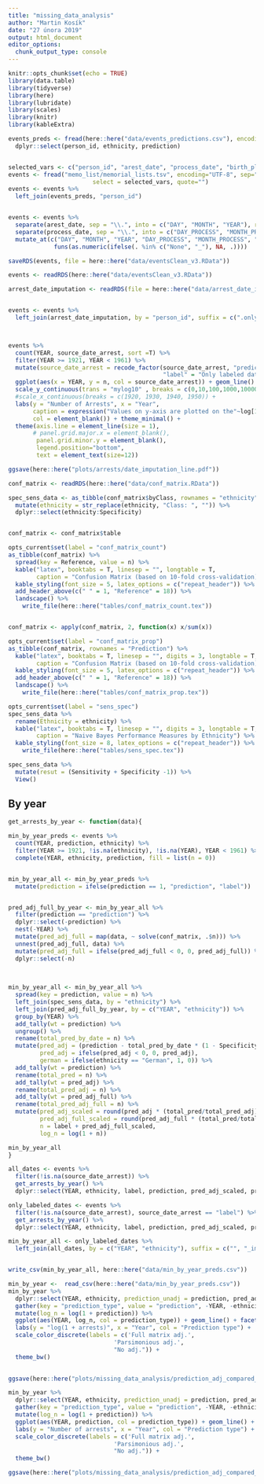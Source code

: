 ```yaml
---
title: "missing_data_analysis"
author: "Martin Kosík"
date: "27 února 2019"
output: html_document
editor_options: 
  chunk_output_type: console
---
```


```r
knitr::opts_chunk$set(echo = TRUE)
library(data.table)
library(tidyverse)
library(here)
library(lubridate)
library(scales)
library(knitr)
library(kableExtra)
```

```r

events_preds <- fread(here::here("data/events_predictions.csv"), encoding = "UTF-8") %>% 
  dplyr::select(person_id, ethnicity, prediction)


selected_vars <- c("person_id", "arest_date", "process_date", "birth_place", "nation")
events <- fread("memo_list/memorial_lists.tsv", encoding="UTF-8", sep="\t", 
                        select = selected_vars, quote="")
events <- events %>% 
  left_join(events_preds, "person_id")


events <- events %>% 
  separate(arest_date, sep = "\\.", into = c("DAY", "MONTH", "YEAR"), remove = FALSE) %>% 
  separate(process_date, sep = "\\.", into = c("DAY_PROCESS", "MONTH_PROCESS", "YEAR_PROCESS"), remove = FALSE) %>%
  mutate_at(c("DAY", "MONTH", "YEAR", "DAY_PROCESS", "MONTH_PROCESS", "YEAR_PROCESS"),
             funs(as.numeric(ifelse(. %in% c("None", "_"), NA, .))))

saveRDS(events, file = here::here("data/eventsClean_v3.RData"))

events <- readRDS(here::here("data/eventsClean_v3.RData"))

arrest_date_imputation <- readRDS(file = here::here("data/arrest_date_imputation.RData"))


events <- events %>% 
  left_join(arrest_date_imputation, by = "person_id", suffix = c(".only_label", ""))



events %>% 
  count(YEAR, source_date_arrest, sort =T) %>% 
  filter(YEAR >= 1921, YEAR < 1961) %>% 
  mutate(source_date_arrest = recode_factor(source_date_arrest, "prediction" = "Only arrest date imputations",
                                            "label" = "Only labeled data (no imputation)")) %>% 
  ggplot(aes(x = YEAR, y = n, col = source_date_arrest)) + geom_line() +
  scale_y_continuous(trans = "mylog10" , breaks = c(0,10,100,1000,10000, 100000), labels = comma)+
  #scale_x_continuous(breaks = c(1920, 1930, 1940, 1950)) + 
  labs(y = "Number of Arrests", x = "Year", 
       caption = expression("Values on y-axis are plotted on the"~log[10](1 + y)~"scale."),
       col = element_blank()) + theme_minimal() +
  theme(axis.line = element_line(size = 1), 
       # panel.grid.major.x = element_blank(), 
        panel.grid.minor.y = element_blank(), 
        legend.position="bottom", 
        text = element_text(size=12))

ggsave(here::here("plots/arrests/date_imputation_line.pdf"))

```


```r
conf_matrix <- readRDS(here::here("data/conf_matrix.RData"))

spec_sens_data <- as_tibble(conf_matrix$byClass, rownames = "ethnicity") %>% 
  mutate(ethnicity = str_replace(ethnicity, "Class: ", "")) %>% 
  dplyr::select(ethnicity:Specificity)


conf_matrix <- conf_matrix$table

opts_current$set(label = "conf_matrix_count")
as_tibble(conf_matrix) %>% 
  spread(key = Reference, value = n) %>% 
  kable("latex", booktabs = T, linesep = "", longtable = T,
        caption = "Confusion Matrix (based on 10-fold cross-validation) - Counts") %>% 
  kable_styling(font_size = 5, latex_options = c("repeat_header")) %>% 
  add_header_above(c(" " = 1, "Reference" = 18)) %>% 
  landscape() %>% 
    write_file(here::here("tables/conf_matrix_count.tex"))


conf_matrix <- apply(conf_matrix, 2, function(x) x/sum(x))

opts_current$set(label = "conf_matrix_prop")
as_tibble(conf_matrix, rownames = "Prediction") %>% 
  kable("latex", booktabs = T, linesep = "", digits = 3, longtable = T,
        caption = "Confusion Matrix (based on 10-fold cross-validation) - Proportions") %>% 
  kable_styling(font_size = 5, latex_options = c("repeat_header")) %>% 
  add_header_above(c(" " = 1, "Reference" = 18)) %>% 
  landscape() %>% 
    write_file(here::here("tables/conf_matrix_prop.tex"))

opts_current$set(label = "sens_spec")
spec_sens_data %>% 
  rename(Ethnicity = ethnicity) %>% 
  kable("latex", booktabs = T, linesep = "", digits = 3, longtable = T,
        caption = "Naive Bayes Performance Measures by Ethnicity") %>% 
  kable_styling(font_size = 8, latex_options = c("repeat_header")) %>% 
    write_file(here::here("tables/sens_spec.tex"))

```

```r
spec_sens_data %>% 
  mutate(resut = (Sensitivity + Specificity -1)) %>% 
  View()
```



## By year
```r
get_arrests_by_year <- function(data){

min_by_year_preds <- events %>% 
  count(YEAR, prediction, ethnicity) %>% 
  filter(YEAR >= 1921, !is.na(ethnicity), !is.na(YEAR), YEAR < 1961) %>% 
  complete(YEAR, ethnicity, prediction, fill = list(n = 0))


min_by_year_all <- min_by_year_preds %>% 
  mutate(prediction = ifelse(prediction == 1, "prediction", "label")) 


pred_adj_full_by_year <- min_by_year_all %>% 
  filter(prediction == "prediction") %>% 
  dplyr::select(-prediction) %>% 
  nest(-YEAR) %>% 
  mutate(pred_adj_full = map(data, ~ solve(conf_matrix, .$n))) %>% 
  unnest(pred_adj_full, data) %>% 
  mutate(pred_adj_full = ifelse(pred_adj_full < 0, 0, pred_adj_full)) %>% 
  dplyr::select(-n)
  
  

min_by_year_all <- min_by_year_all %>% 
  spread(key = prediction, value = n) %>% 
  left_join(spec_sens_data, by = "ethnicity") %>% 
  left_join(pred_adj_full_by_year, by = c("YEAR", "ethnicity")) %>% 
  group_by(YEAR) %>% 
  add_tally(wt = prediction) %>% 
  ungroup() %>% 
  rename(total_pred_by_date = n) %>% 
  mutate(pred_adj = (prediction - total_pred_by_date * (1 - Specificity))/(Sensitivity + Specificity -1),
         pred_adj = ifelse(pred_adj < 0, 0, pred_adj),
         german = ifelse(ethnicity == "German", 1, 0)) %>% 
  add_tally(wt = prediction) %>% 
  rename(total_pred = n) %>% 
  add_tally(wt = pred_adj) %>% 
  rename(total_pred_adj = n) %>% 
  add_tally(wt = pred_adj_full) %>% 
  rename(total_pred_adj_full = n) %>% 
  mutate(pred_adj_scaled = round(pred_adj * (total_pred/total_pred_adj)),
         pred_adj_full_scaled = round(pred_adj_full * (total_pred/total_pred_adj_full)),
         n = label + pred_adj_full_scaled, 
         log_n = log(1 + n))

min_by_year_all
}

all_dates <- events %>% 
  filter(!is.na(source_date_arrest)) %>% 
  get_arrests_by_year() %>% 
  dplyr::select(YEAR, ethnicity, label, prediction, pred_adj_scaled, pred_adj_full_scaled, n, log_n)

only_labeled_dates <- events %>% 
  filter(!is.na(source_date_arrest), source_date_arrest == "label") %>% 
  get_arrests_by_year() %>% 
  dplyr::select(YEAR, ethnicity, label, prediction, pred_adj_scaled, pred_adj_full_scaled, n, log_n)

min_by_year_all <- only_labeled_dates %>% 
  left_join(all_dates, by = c("YEAR", "ethnicity"), suffix = c("", "_imp_date"))


write_csv(min_by_year_all, here::here("data/min_by_year_preds.csv")) 
```

```r
min_by_year <-  read_csv(here::here("data/min_by_year_preds.csv")) 
min_by_year %>% 
  dplyr::select(YEAR, ethnicity, prediction_unadj = prediction, pred_adj_scaled, pred_adj_full_scaled) %>% 
  gather(key = "prediction_type", value = "prediction", -YEAR, -ethnicity) %>% 
  mutate(log_n = log(1 + prediction)) %>% 
  ggplot(aes(YEAR, log_n, col = prediction_type)) + geom_line() + facet_wrap(~ ethnicity) +
  labs(y = "log(1 + arrests)", x = "Year", col = "Prediction type") +
  scale_color_discrete(labels = c('Full matrix adj.',
                              'Parsimonious adj.', 
                              "No adj.")) + 
  theme_bw()
  

ggsave(here::here("plots/missing_data_analysis/prediction_adj_compared_log.pdf"))

min_by_year %>% 
  dplyr::select(YEAR, ethnicity, prediction_unadj = prediction, pred_adj_scaled, pred_adj_full_scaled) %>% 
  gather(key = "prediction_type", value = "prediction", -YEAR, -ethnicity) %>% 
  mutate(log_n = log(1 + prediction)) %>% 
  ggplot(aes(YEAR, prediction, col = prediction_type)) + geom_line() + facet_wrap(~ ethnicity, scales = "free_y") +
  labs(y = "Number of arrests", x = "Year", col = "Prediction type") +
  scale_color_discrete(labels = c('Full matrix adj.',
                              'Parsimonious adj.', 
                              "No adj.")) + 
  theme_bw()

ggsave(here::here("plots/missing_data_analysis/prediction_adj_compared_count.pdf"))

```

